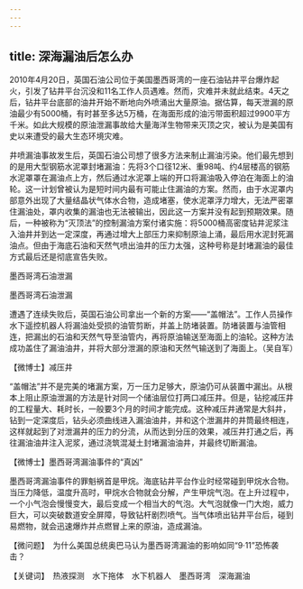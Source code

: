 ```yaml
---
---
---
```

title: 深海漏油后怎么办
---




2010年4月20日，英国石油公司位于美国墨西哥湾的一座石油钻井平台爆炸起火，引发了钻井平台沉没和11名工作人员遇难。然而，灾难并未就此结束。4天之后，钻井平台底部的油井开始不断地向外喷涌出大量原油。据估算，每天泄漏的原油最少有5000桶，有时甚至多达5万桶，在海面形成的油污带面积超过9900平方千米。如此大规模的原油泄漏事故给大量海洋生物带来灭顶之灾，被认为是美国有史以来遭受的最大生态环境灾难。

井喷漏油事故发生后，英国石油公司想了很多方法来制止漏油污染。他们最先想到的是用大型钢筋水泥罩封堵漏油：先将3个口径12米、重98吨、约4层楼高的钢筋水泥罩罩在漏油点上方，然后通过水泥罩上端的开口将漏油吸入停泊在海面上的油轮。这一计划曾被认为是短时间内最有可能止住漏油的方案。然而，由于水泥罩内部意外出现了大量结晶状气体水合物，造成堵塞，使水泥罩浮力增大，无法严密罩住漏油处，罩内收集的漏油也无法被输出，因此这一方案并没有起到预期效果。随后，一种被称为“灭顶法”的控制漏油方案付诸实施：将5000桶高密度钻井泥浆注入油井并到达一定深度，再通过增大上部压力来抑制原油上涌，最后用水泥封死漏油点。但由于海底石油和天然气喷出油井的压力太强，这种号称是封堵漏油的最佳方式最后还是彻底宣告失败。

墨西哥湾石油泄漏



墨西哥湾石油泄漏



遭遇了连续失败后，英国石油公司拿出一个新的方案——“盖帽法”。工作人员操作水下遥控机器人将漏油处受损的油管剪断，并盖上防堵装置。防堵装置与油管相连，把漏出的石油和天然气导至油管内，再将原油输送至海面上的油轮。这种方法成功盖住了漏油油井，并将大部分泄漏的原油和天然气输送到了海面上。（吴自军）





【微博士】减压井

“盖帽法”并不是完美的堵漏方案，万一压力足够大，原油仍可从装置中漏出。从根本上阻止原油泄漏的方法是针对同一个储油层位打两口减压井。但是，钻挖减压井的工程量大、耗时长，一般要3个月的时间才能完成。这种减压井通常是大斜井，钻到一定深度后，钻头必须曲线进入漏油油井，并和这个泄漏井的井筒最终相连，这样就起到了对泄漏井的压力的分流，从而达到分压的效果，减压井打通之后，再往漏油油井注入泥浆，通过浇筑混凝土封堵漏油油井，并最终切断漏油。

【微博士】墨西哥湾漏油事件的“真凶”

墨西哥湾漏油事件的罪魁祸首是甲烷。海底钻井平台作业时经常碰到甲烷水合物。当压力降低，温度升高时，甲烷水合物就会分解，产生甲烷气泡。在上升过程中，一个小气泡会慢慢变大，最后变成一个相当大的气泡。大气泡就像一门大炮，威力巨大，可以突破数道安全屏障，导致钻杆剧烈喷气。当气体喷出钻井平台后，碰到易燃物，就会迅速爆炸并点燃冒上来的原油，造成漏油。

【微问题】　为什么美国总统奥巴马认为墨西哥湾漏油的影响如同“9·11”恐怖袭击？

【关键词】　热液探测　水下拖体　水下机器人　墨西哥湾　深海漏油